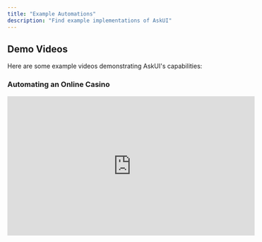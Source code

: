 ```yaml
---
title: "Example Automations"
description: "Find example implementations of AskUI"
---
```


## Demo Videos

Here are some example videos demonstrating AskUI's capabilities:

### Automating an Online Casino

<iframe width="560" height="315" src="https://www.loom.com/embed/764e493f67a54a0ea5819199bb8fd9c9" frameborder="0" allowfullscreen />

This demo showcases:

- Complex UI interactions
- Multi-step workflows
- Reasoning of model

### Automating a PLC Application (Water Tank Application)

<iframe width="560" height="315" src="https://www.loom.com/embed/86fc3b4591e94aa197a4eab1df8b61ed?sid=ddaa0468-df3f-411c-a23b-85b50d172d04" frameborder="0" webkitallowfullscreen mozallowfullscreen allowfullscreen />

This demo showcases: 

- Automation of Codesys like application
- Can drag the mouse to increase water tank
- complex automation

### Tic Tac Toe Agent

<iframe width="560" height="315" src="https://www.loom.com/embed/621e2dd6fb4d44d2b1181f1b11e013c9?sid=64422ffa-20f3-4325-a02c-ec2a613788ba" frameborder="0" webkitallowfullscreen mozallowfullscreen allowfullscreen />

This demo showcases:

- Complex Act command
- Playing a game against the PC
- Handling Canvas environment

### Android Automation

<iframe width="560" height="315" src="https://www.loom.com/embed/2e8f13b26228424da8035af3a8686eae?sid=7b847f1a-d971-4a97-b50e-1b2ccc6fdbb4" frameborder="0" allowfullscreen />

This demo shows:

- Automating an Android application
- Finding and clicking UI elements
- Agentic automation

### Testing Infotainment Systems

<iframe width="560" height="315" src="https://www.loom.com/embed/9af929985092489fa1a5d72811a267c3" frameborder="0" allowfullscreen />

This demo shows:

- Basic mouse and keyboard interactions
- Finding and clicking UI elements
- Verifying UI states

### Agentic Web Automation

<iframe width="560" height="315" src="https://www.loom.com/embed/6b8b7fa20cb54af889bcdbf91c36e279" frameborder="0" allowfullscreen />

This demo demonstrates:

- Automating a buying decision on amazon.com
- Handling various UI elements
- Web automation

Each video provides practical examples of how AskUI can be used to automate real-world scenarios. These demonstrations highlight AskUI's flexibility and power in handling diverse automation requirements across different platforms and applications.